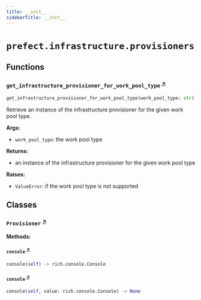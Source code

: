 ```yaml
---
title: __init__
sidebarTitle: __init__
---
```


# `prefect.infrastructure.provisioners`

## Functions

### `get_infrastructure_provisioner_for_work_pool_type` <sup><a href="https://github.com/PrefectHQ/prefect/blob/main/src/prefect/infrastructure/provisioners/__init__.py#L38" target="_blank">↗</a></sup>

```python
get_infrastructure_provisioner_for_work_pool_type(work_pool_type: str) -> Type[Provisioner]
```


Retrieve an instance of the infrastructure provisioner for the given work pool type.

**Args:**
- `work_pool_type`: the work pool type

**Returns:**
- an instance of the infrastructure provisioner for the given work pool type

**Raises:**
- `ValueError`: if the work pool type is not supported


## Classes

### `Provisioner` <sup><a href="https://github.com/PrefectHQ/prefect/blob/main/src/prefect/infrastructure/provisioners/__init__.py#L23" target="_blank">↗</a></sup>

**Methods:**

#### `console` <sup><a href="https://github.com/PrefectHQ/prefect/blob/main/src/prefect/infrastructure/provisioners/__init__.py#L25" target="_blank">↗</a></sup>

```python
console(self) -> rich.console.Console
```

#### `console` <sup><a href="https://github.com/PrefectHQ/prefect/blob/main/src/prefect/infrastructure/provisioners/__init__.py#L28" target="_blank">↗</a></sup>

```python
console(self, value: rich.console.Console) -> None
```
